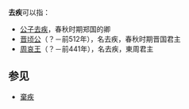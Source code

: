 '''去疾'''可以指：

*[[公子去疾|公子去疾]]，春秋时期郑国的卿
*[[晋顷公|晋顷公]]（？－前512年），名去疾，春秋时期晋国君主
*[[周哀王|周哀王]]（？－前441年），名去疾，東周君主

==参见==
*[[棄疾|棄疾]]

{{Disambig|Cat=二字人名消歧义}}